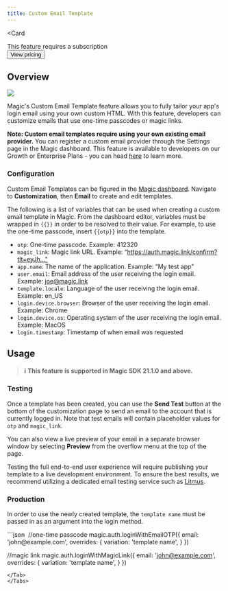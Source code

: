 ```yaml
---
title: Custom Email Template
---
```




<Card

>
This feature requires a subscription
<br/>
<Button href="https://magic.link/pricing#features">
View pricing
</Button>
</Card>


## Overview

<Frame>
  <img src="/images/image.png"/>
</Frame>

Magic's Custom Email Template feature allows you to fully tailor your app's login email using your own custom HTML. With this feature, developers can customize emails that use one-time passcodes or magic links.

**Note: Custom email templates require using your own existing email provider.** You can register a custom email provider through the Settings page in the Magic dashboard. This feature is available to developers on our Growth or Enterprise Plans - you can head [here](https://magic.link/pricing) to learn more.

### Configuration


Custom Email Templates can be figured in the [Magic dashboard](https://dashboard.magic.link). Navigate to **Customization**, then **Email** to create and edit templates.

The following is a list of variables that can be used when creating a custom email template in Magic. From the dashboard editor, variables must be wrapped in `{{}}` in order to be resolved to their value. For example, to use the one-time passcode, insert `{{otp}}` into the template.

* `otp`: One-time passcode. Example: 412320
* `magic_link`: Magic link URL. Example: “https://auth.magic.link/confirm?tlt=eyJh…”
* `app.name`: The name of the application. Example: “My test app”
* `user.email`: Email address of the user receiving the login email. Example: joe@magic.link
* `template.locale`: Language of the user receiving the login email. Example: en_US
* `login.device.browser`: Browser of the user receiving the login email. Example: Chrome
* `login.device.os`: Operating system of the user receiving the login email. Example: MacOS
* `login.timestamp`: Timestamp of when email was requested

## Usage


> ⁠**ℹ️** **This feature is supported in Magic SDK 21.1.0 and above.**

### Testing

Once a template has been created, you can use the **Send Test** button at the bottom of the customization page to send an email to the account that is currently logged in. Note that test emails will contain placeholder values for `otp` and `magic_link`.

You can also view a live preview of your email in a separate browser window by selecting **Preview** from the overflow menu at the top of the page.

Testing the full end-to-end user experience will require publishing your template to a live development environment. To ensure the best results, we recommend utilizing a dedicated email testing service such as [Litmus](https://www.litmus.com/).

### Production

In order to use the newly created template, the `template name` must be passed in as an argument into the login method.

<Tabs>
<Tab title="Javascript">
```json
⁠
⁠//one-time passcode
magic.auth.loginWithEmailOTP({
  email: 'john@example.com',
  overrides: {
    variation: 'template name',
  }
})⁠

//magic link⁠
magic.auth.loginWithMagicLink({
  email: 'john@example.com',
  overrides: {
    variation: 'template name',
  }
})
⁠

```
</Tab>
</Tabs>


